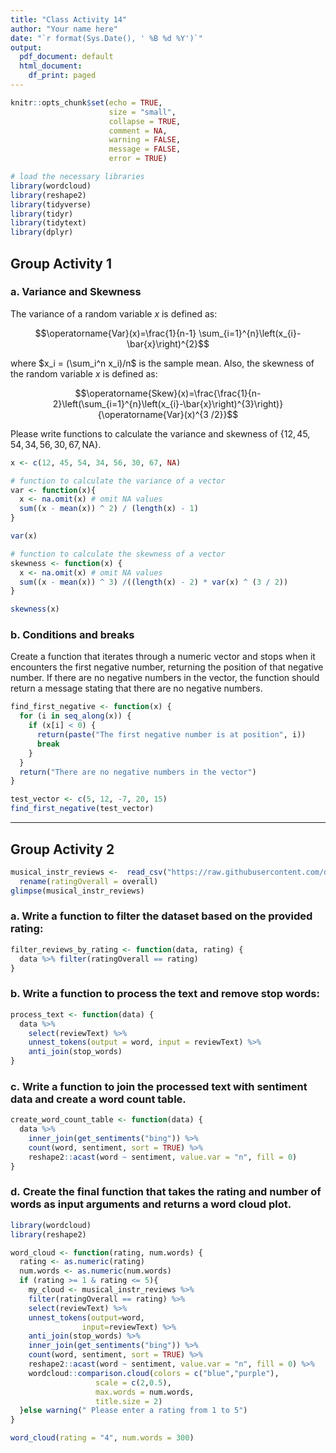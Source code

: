 ```yaml
---
title: "Class Activity 14"
author: "Your name here"
date: "`r format(Sys.Date(), ' %B %d %Y')`"
output:
  pdf_document: default
  html_document:
    df_print: paged
---
```


```r
knitr::opts_chunk$set(echo = TRUE, 
                      size = "small", 
                      collapse = TRUE, 
                      comment = NA, 
                      warning = FALSE, 
                      message = FALSE,
                      error = TRUE)

# load the necessary libraries
library(wordcloud)
library(reshape2)
library(tidyverse)
library(tidyr)
library(tidytext)
library(dplyr)
```


\vspace*{1in}


## Group Activity 1

### a. Variance and Skewness 

The variance of a random variable $x$ is defined as: 

$$\operatorname{Var}(x)=\frac{1}{n-1} \sum_{i=1}^{n}\left(x_{i}-\bar{x}\right)^{2}$$

where $x_i = (\sum_i^n x_i)/n$ is the sample mean. Also, the skewness of the random variable $x$ is defined as:

$$\operatorname{Skew}(x)=\frac{\frac{1}{n-2}\left(\sum_{i=1}^{n}\left(x_{i}-\bar{x}\right)^{3}\right)}{\operatorname{Var}(x)^{3 /2}}$$

Please write functions to calculate the variance and skewness of $\{12, 45, 54, 34, 56, 30, 67, \text{NA}\}$.

```r
x <- c(12, 45, 54, 34, 56, 30, 67, NA)
```



```r
# function to calculate the variance of a vector
var <- function(x){
  x <- na.omit(x) # omit NA values
  sum((x - mean(x)) ^ 2) / (length(x) - 1)
}
```


```r
var(x)
```



```r
# function to calculate the skewness of a vector
skewness <- function(x) {
  x <- na.omit(x) # omit NA values
  sum((x - mean(x)) ^ 3) /((length(x) - 2) * var(x) ^ (3 / 2))
}
```


```r
skewness(x)
```

### b.  Conditions and breaks

Create a function that iterates through a numeric vector and stops when it encounters the first negative number, returning the position of that negative number. If there are no negative numbers in the vector, the function should return a message stating that there are no negative numbers.


```r
find_first_negative <- function(x) {
  for (i in seq_along(x)) {
    if (x[i] < 0) {
      return(paste("The first negative number is at position", i))
      break
    }
  }
  return("There are no negative numbers in the vector")
}

```

```r
test_vector <- c(5, 12, -7, 20, 15)
find_first_negative(test_vector)
```


--------------------------------------------------------------------

## Group Activity 2


```r
musical_instr_reviews <-  read_csv("https://raw.githubusercontent.com/deepbas/statdatasets/main/musicreviews.csv") %>% 
  rename(ratingOverall = overall)
glimpse(musical_instr_reviews)
```

### a. Write a function to filter the dataset based on the provided rating:

```r
filter_reviews_by_rating <- function(data, rating) {
  data %>% filter(ratingOverall == rating)
}
```


### b. Write a function to process the text and remove stop words:

```r
process_text <- function(data) {
  data %>%
    select(reviewText) %>%
    unnest_tokens(output = word, input = reviewText) %>%
    anti_join(stop_words)
}
```


### c. Write a function to join the processed text with sentiment data and create a word count table.

```r
create_word_count_table <- function(data) {
  data %>%
    inner_join(get_sentiments("bing")) %>%
    count(word, sentiment, sort = TRUE) %>%
    reshape2::acast(word ~ sentiment, value.var = "n", fill = 0)
}
```


### d. Create the final function that takes the rating and number of words as input arguments and returns a word cloud plot. 

```r
library(wordcloud)
library(reshape2)

word_cloud <- function(rating, num.words) {
  rating <- as.numeric(rating)
  num.words <- as.numeric(num.words)
  if (rating >= 1 & rating <= 5){
    my_cloud <- musical_instr_reviews %>%
    filter(ratingOverall == rating) %>%
    select(reviewText) %>%
    unnest_tokens(output=word,
                input=reviewText) %>%
    anti_join(stop_words) %>%
    inner_join(get_sentiments("bing")) %>%
    count(word, sentiment, sort = TRUE) %>%
    reshape2::acast(word ~ sentiment, value.var = "n", fill = 0) %>%
    wordcloud::comparison.cloud(colors = c("blue","purple"),
                   scale = c(2,0.5),
                   max.words = num.words,
                   title.size = 2)
  }else warning(" Please enter a rating from 1 to 5")
}

word_cloud(rating = "4", num.words = 300)
```








